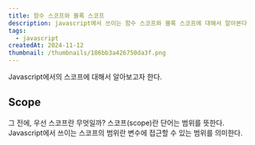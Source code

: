 ```yaml
---
title: 함수 스코프와 블록 스코프
description: javascript에서 쓰이는 함수 스코프와 블록 스코프에 대해서 알아본다
tags:
  - javascript
createdAt: 2024-11-12
thumbnail: /thumbnails/186bb3a426750da3f.png
---
```

Javascript에서의 스코프에 대해서 알아보고자 한다.

## Scope
그 전에, 우선 스코프란 무엇일까? 스코프(scope)란 단어는 범위를 뜻한다. Javascript에서 쓰이는 스코프의 범위란 변수에 접근할 수 있는 범위를 의미한다. 
